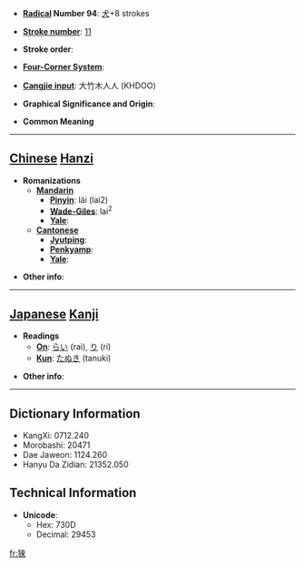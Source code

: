 * '''[[Wiktionary:Chinese radical index| Radical]] Number 94''': [[Wiktionary:Chinese radical index 犬|犬]]+8 strokes

* '''[[Wiktionary:Chinese total strokes index|Stroke number]]''': [[Wiktionary:Chinese total strokes index 11|11]]

* '''Stroke order''': 

* '''[[Wiktionary:Chinese four corner index|Four-Corner System]]''': 

* '''[[Wiktionary:Chinese Cangjie index|Cangjie input]]''': 大竹木人人 (KHDOO)

* '''Graphical Significance and Origin''': 

* '''Common Meaning'''

----

== [[Chinese]] [[Hanzi]] ==

* '''Romanizations'''
** '''[[Mandarin]]'''
*** '''[[Pinyin]]''': lái (lai2)
*** '''[[Wade-Giles]]''': lai<sup>2</sup>
*** '''[[Yale]]''': 
** '''[[Cantonese]]'''
*** '''[[Jyutping]]''':
*** '''[[Penkyamp]]''': 
*** '''[[Yale]]''': 

* '''Other info''': 

----

== [[Japanese]] [[Kanji]] ==

* '''Readings'''
** '''[[On]]''': [[らい]] (rai), [[り]] (ri)
** '''[[Kun]]''': [[たぬき]] (tanuki)

* '''Other info''':  

----

== Dictionary Information ==

* KangXi: 0712.240
* Morobashi: 20471
* Dae Jaweon: 1124.260
* Hanyu Da Zidian: 21352.050

== Technical Information ==

* '''Unicode''':
** Hex: 730D
** Decimal: 29453

[[fr:猍]]